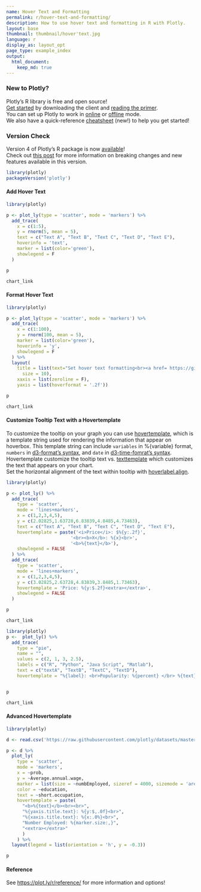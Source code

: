 ```yaml
---
name: Hover Text and Formatting
permalink: r/hover-text-and-formatting/
description: How to use hover text and formatting in R with Plotly.
layout: base
thumbnail: thumbnail/hover'text.jpg
language: r
display_as: layout_opt
page_type: example_index
output:
  html_document:
    keep_md: true
---
```

### New to Plotly?

Plotly's R library is free and open source!<br>
[Get started](https://plot.ly/r/getting-started/) by downloading the client and [reading the primer](https://plot.ly/r/getting-started/).<br>
You can set up Plotly to work in [online](https://plot.ly/r/getting-started/#hosting-graphs-in-your-online-plotly-account) or [offline](https://plot.ly/r/offline/) mode.<br>
We also have a quick-reference [cheatsheet](https://images.plot.ly/plotly-documentation/images/r_cheat_sheet.pdf) (new!) to help you get started!

### Version Check

Version 4 of Plotly's R package is now [available](https://plot.ly/r/getting-started/#installation)!<br>
Check out [this post](http://moderndata.plot.ly/upgrading-to-plotly-4-0-and-above/) for more information on breaking changes and new features available in this version.

```r
library(plotly)
packageVersion('plotly')
```

#### Add Hover Text

```r
library(plotly)

p <- plot_ly(type = 'scatter', mode = 'markers') %>%
  add_trace(
    x = c(1:5), 
    y = rnorm(5, mean = 5),
    text = c("Text A", "Text B", "Text C", "Text D", "Text E"),
    hoverinfo = 'text',
    marker = list(color='green'),
    showlegend = F
  )

p
```

``` r
chart_link
```

#### Format Hover Text 

```r
library(plotly)

p <- plot_ly(type = 'scatter', mode = 'markers') %>%
  add_trace(
    x = c(1:100), 
    y = rnorm(100, mean = 5), 
    marker = list(color='green'),
    hoverinfo = 'y',
    showlegend = F
  ) %>%
  layout(
    title = list(text="Set hover text formatting<br><a href= https://github.com/d3/d3-time-format/blob/master/README.md#locale_format>https://github.com/d3/d3-time-format/blob/master/README.md#locale_format</a>",
      size = 10),
    xaxis = list(zeroline = F),
    yaxis = list(hoverformat = '.2f'))

p
```

``` r
chart_link
```

#### Customize Tooltip Text with a Hovertemplate

To customize the tooltip on your graph you can use [hovertemplate](https://plot.ly/r/reference/#pie-hovertemplate), which is a template string used for rendering the information that appear on hoverbox.
This template string can include `variables` in %{variable} format, `numbers` in [d3-format's syntax](https://github.com/d3/d3-3.x-api-reference/blob/master/Formatting.md#d3_forma), and `date` in [d3-time-fomrat's syntax](https://github.com/d3/d3-3.x-api-reference/blob/master/Time-Formatting.md#format).
Hovertemplate customize the tooltip text vs. [texttemplate](https://plot.ly/r/reference/#pie-texttemplate) which customizes the text that appears on your chart. <br>
Set the horizontal alignment of the text within tooltip with [hoverlabel.align](https://plot.ly/r/reference/#layout-hoverlabel-align).

```r
library(plotly)

p <- plot_ly() %>%
  add_trace(
    type = 'scatter',
    mode = 'lines+markers',
    x = c(1,2,3,4,5),
    y = c(2.02825,1.63728,6.83839,4.8485,4.73463),
    text = c("Text A", "Text B", "Text C", "Text D", "Text E"),
    hovertemplate = paste('<i>Price</i>: $%{y:.2f}',
                        '<br><b>X</b>: %{x}<br>',
                        '<b>%{text}</b>'),
    showlegend = FALSE
  ) %>%
  add_trace(
    type = 'scatter',
    mode = 'lines+markers',
    x = c(1,2,3,4,5),
    y = c(3.02825,2.63728,4.83839,3.8485,1.73463),
    hovertemplate = 'Price: %{y:$.2f}<extra></extra>',
    showlegend = FALSE
  )

p
```

``` r
chart_link
```

```r
library(plotly)
p <-  plot_ly() %>%
  add_trace(
    type = "pie",
    name = "",
    values = c(2, 1, 3, 2.5),
    labels = c("R", "Python", "Java Script", "Matlab"),
    text = c("textA", "TextB", "TextC", "TextD"),
    hovertemplate = "%{label}: <br>Popularity: %{percent} </br> %{text}")


p
```

``` r
chart_link
```

#### Advanced Hovertemplate

```r
library(plotly)

d <- read.csv('https://raw.githubusercontent.com/plotly/datasets/master/job-automation-probability.csv')

p <- d %>% 
  plot_ly(
    type = 'scatter',
    mode = 'markers',
    x = ~prob,
    y = ~Average.annual.wage,
    marker = list(size = ~numbEmployed, sizeref = 4000, sizemode = 'area'),
    color = ~education,
    text = ~short.occupation,
    hovertemplate = paste(
      "<b>%{text}</b><br><br>",
      "%{yaxis.title.text}: %{y:$,.0f}<br>",
      "%{xaxis.title.text}: %{x:.0%}<br>",
      "Number Employed: %{marker.size:,}",
      "<extra></extra>"
      )
    ) %>%
  layout(legend = list(orientation = 'h', y = -0.3))

p
```

#### Reference

See [https://plot.ly/r/reference/](https://plot.ly/r/reference/) for more information and options!